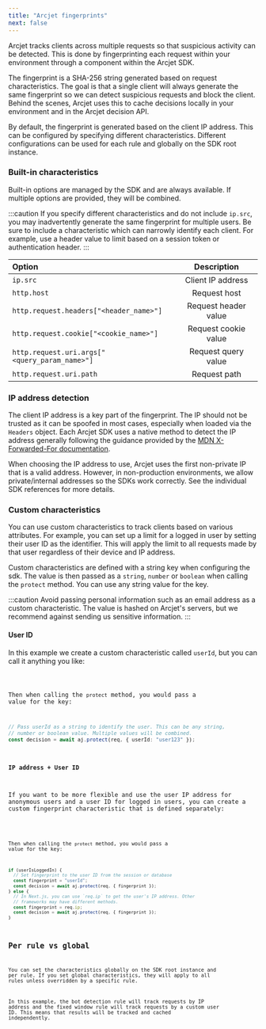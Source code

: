 ```yaml
---
title: "Arcjet fingerprints"
next: false
---
```




Arcjet tracks clients across multiple requests so that suspicious activity can
be detected. This is done by fingerprinting each request within your environment
through a component within the Arcjet SDK.

The fingerprint is a SHA-256 string generated based on request characteristics.
The goal is that a single client will always generate the same fingerprint so we
can detect suspicious requests and block the client. Behind the scenes, Arcjet
uses this to cache decisions locally in your environment and in the Arcjet
decision API.

By default, the fingerprint is generated based on the client IP address. This
can be configured by specifying different characteristics. Different
configurations can be used for each rule and globally on the SDK root instance.

### Built-in characteristics

Built-in options are managed by the SDK and are always available. If multiple
options are provided, they will be combined.

:::caution
If you specify different characteristics and do not include `ip.src`, you may
inadvertently generate the same fingerprint for multiple users.
Be sure to include a characteristic which can narrowly identify each client.
For example, use a header value to limit based on a session token or authentication header.
:::

| Option                                        |     Description      |
| :-------------------------------------------- | :------------------: |
| `ip.src`                                      |  Client IP address   |
| `http.host`                                   |     Request host     |
| `http.request.headers["<header_name>"]`       | Request header value |
| `http.request.cookie["<cookie_name>"]`        | Request cookie value |
| `http.request.uri.args["<query_param_name>"]` | Request query value  |
| `http.request.uri.path`                       |     Request path     |

### IP address detection

The client IP address is a key part of the fingerprint. The IP should not be
trusted as it can be spoofed in most cases, especially when loaded via the
`Headers` object. Each Arcjet SDK uses a native method to detect the IP address
generally following the guidance provided by the [MDN X-Forwarded-For
documentation](https://developer.mozilla.org/en-US/docs/Web/HTTP/Headers/X-Forwarded-For).

When choosing the IP address to use, Arcjet uses the first non-private IP that
is a valid address. However, in non-production environments, we allow
private/internal addresses so the SDKs work correctly. See the individual SDK
references for more details.

### Custom characteristics

You can use custom characteristics to track clients based on various attributes.
For example, you can set up a limit for a logged in user by setting their user
ID as the identifier. This will apply the limit to all requests made by that
user regardless of their device and IP address.

Custom characteristics are defined with a string key when configuring the sdk.
The value is then passed as a `string`, `number` or `boolean` when
calling the `protect` method. You can use any string value for the key.

:::caution
Avoid passing personal information such as an email address as a custom
characteristic. The value is hashed on Arcjet's servers, but we recommend against
sending us sensitive information.
:::

#### User ID

In this example we create a custom characteristic called `userId`, but you can call it anything you like:

<Code code={FixedWindowCustomCharacteristicRule} lang="ts" />

Then when calling the `protect` method, you would pass a value for the key:

```ts
// Pass userId as a string to identify the user. This can be any string,
// number or boolean value. Multiple values will be combined.
const decision = await aj.protect(req, { userId: "user123" });
```

#### IP address + User ID

If you want to be more flexible and use the user IP address for anonymous users
and a user ID for logged in users, you can create a custom fingerprint
characteristic that is defined separately:

<Code code={FixedWindowCustomCharacteristicFingerprintRule} lang="ts" />

Then when calling the `protect` method, you would pass a value for the key:

```ts
if (userIsLoggedIn) {
  // Set fingerprint to the user ID from the session or database
  const fingerprint = "userId";
  const decision = await aj.protect(req, { fingerprint });
} else {
  // In Next.js, you can use `req.ip` to get the user's IP address. Other
  // frameworks may have different methods.
  const fingerprint = req.ip;
  const decision = await aj.protect(req, { fingerprint });
}
```

## Per rule vs global

You can set the characteristics globally on the SDK root instance and per rule.
If you set global characteristics, they will apply to all rules unless
overridden by a specific rule.

In this example, the bot detection rule will track requests by IP address and
the fixed window rule will track requests by a custom user ID. This means that
results will be tracked and cached independently.

<Code code={CharacteristicsGlobalRule} lang="ts" />

<Comments />
